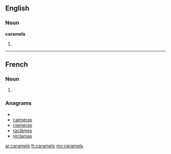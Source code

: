 ==English==

===Noun===
'''caramels'''

# {{plural of|[[caramel]]}}

----

==French==

===Noun===
{{infl|fr|plural}} {{m|p}}

# {{plural of|caramel|lang=fr}}

===Anagrams===
* {{alphagram|aacelmrs}}
* [[calmeras#French|calmeras]]
* [[clameras#French|clameras]]
* [[raclâmes#French|raclâmes]]
* [[réclamas#French|réclamas]]

[[ar:caramels]]
[[fr:caramels]]
[[my:caramels]]